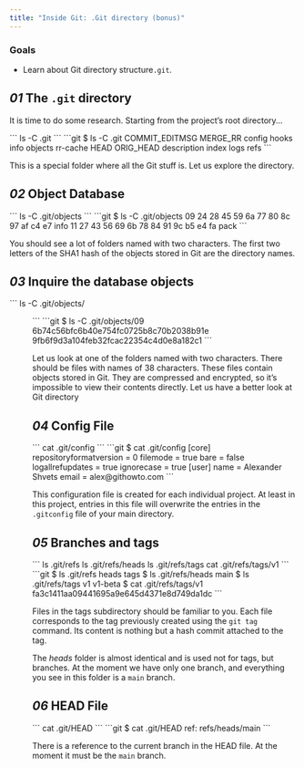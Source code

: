 ```yaml
---
title: "Inside Git: .Git directory (bonus)"
---
```


### Goals

- Learn about Git directory structure`.git`.

## _01_ The `.git` directory

It is time to do some research. Starting from the project’s root directory...

<Run>
```
ls -C .git
```
</Run>

<Output>
```git
$ ls -C .git
COMMIT_EDITMSG	MERGE_RR	config		hooks		info		objects		rr-cache
HEAD		ORIG_HEAD	description	index		logs		refs
```
</Output>

This is a special folder where all the Git stuff is. Let us explore the directory.

## _02_ Object Database

<Run>
```
ls -C .git/objects
```
</Run>

<Output>
```git
$ ls -C .git/objects
09	24	28	45	59	6a	77	80	8c	97	af	c4	e7	info
11	27	43	56	69	6b	78	84	91	9c	b5	e4	fa	pack
```
</Output>

You should see a lot of folders named with two characters. The first two letters of the SHA1 hash of the objects stored in Git are the directory names.

## _03_ Inquire the database objects

<Run>
```
ls -C .git/objects/<dir>
```
</Run>

<Output>
```git
$ ls -C .git/objects/09
6b74c56bfc6b40e754fc0725b8c70b2038b91e	9fb6f9d3a104feb32fcac22354c4d0e8a182c1
```
</Output>

Let us look at one of the folders named with two characters. There should be files with names of 38 characters. These files contain objects stored in Git. They are compressed and encrypted, so it’s impossible to view their contents directly. Let us have a better look at Git directory

## _04_ Config File

<Run>
```
cat .git/config
```
</Run>

<Output>
```git
$ cat .git/config
[core]
	repositoryformatversion = 0
	filemode = true
	bare = false
	logallrefupdates = true
	ignorecase = true
[user]
	name = Alexander Shvets
	email = alex@githowto.com
```
</Output>

This configuration file is created for each individual project. At least in this project, entries in this file will overwrite the entries in the `.gitconfig` file of your main directory.

## _05_ Branches and tags

<Run>
```
ls .git/refs
ls .git/refs/heads
ls .git/refs/tags
cat .git/refs/tags/v1
```
</Run>

<Output>
```git
$ ls .git/refs
heads
tags
$ ls .git/refs/heads
main
$ ls .git/refs/tags
v1
v1-beta
$ cat .git/refs/tags/v1
fa3c1411aa09441695a9e645d4371e8d749da1dc
```
</Output>

Files in the tags subdirectory should be familiar to you. Each file corresponds to the tag previously created using the `git tag` command. Its content is nothing but a hash commit attached to the tag.

The _heads_ folder is almost identical and is used not for tags, but branches. At the moment we have only one branch, and everything you see in this folder is a `main` branch.

## _06_ HEAD File

<Run>
```
cat .git/HEAD
```
</Run>

<Output>
```git
$ cat .git/HEAD
ref: refs/heads/main
```
</Output>

There is a reference to the current branch in the HEAD file. At the moment it must be the `main` branch.
